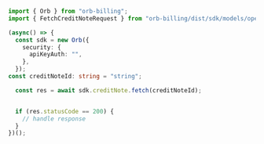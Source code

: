 ```typescript Fetch.ts
import { Orb } from "orb-billing";
import { FetchCreditNoteRequest } from "orb-billing/dist/sdk/models/operations";

(async() => {
  const sdk = new Orb({
    security: {
      apiKeyAuth: "",
    },
  });
const creditNoteId: string = "string";

  const res = await sdk.creditNote.fetch(creditNoteId);


  if (res.statusCode == 200) {
    // handle response
  }
})();
```
